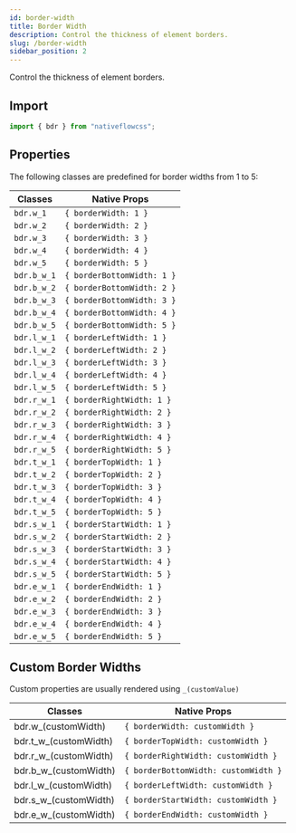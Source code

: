```yaml
---
id: border-width
title: Border Width
description: Control the thickness of element borders.
slug: /border-width
sidebar_position: 2
---
```


Control the thickness of element borders.

## Import

```js title="src/screens/SplashScreen.js"
import { bdr } from "nativeflowcss";
```

## Properties

The following classes are predefined for border widths from 1 to 5:

<div className="scrollable-box">

| Classes     | Native Props               |
| ----------- | -------------------------- |
| `bdr.w_1`   | `{ borderWidth: 1 }`       |
| `bdr.w_2`   | `{ borderWidth: 2 }`       |
| `bdr.w_3`   | `{ borderWidth: 3 }`       |
| `bdr.w_4`   | `{ borderWidth: 4 }`       |
| `bdr.w_5`   | `{ borderWidth: 5 }`       |
| `bdr.b_w_1` | `{ borderBottomWidth: 1 }` |
| `bdr.b_w_2` | `{ borderBottomWidth: 2 }` |
| `bdr.b_w_3` | `{ borderBottomWidth: 3 }` |
| `bdr.b_w_4` | `{ borderBottomWidth: 4 }` |
| `bdr.b_w_5` | `{ borderBottomWidth: 5 }` |
| `bdr.l_w_1` | `{ borderLeftWidth: 1 }`   |
| `bdr.l_w_2` | `{ borderLeftWidth: 2 }`   |
| `bdr.l_w_3` | `{ borderLeftWidth: 3 }`   |
| `bdr.l_w_4` | `{ borderLeftWidth: 4 }`   |
| `bdr.l_w_5` | `{ borderLeftWidth: 5 }`   |
| `bdr.r_w_1` | `{ borderRightWidth: 1 }`  |
| `bdr.r_w_2` | `{ borderRightWidth: 2 }`  |
| `bdr.r_w_3` | `{ borderRightWidth: 3 }`  |
| `bdr.r_w_4` | `{ borderRightWidth: 4 }`  |
| `bdr.r_w_5` | `{ borderRightWidth: 5 }`  |
| `bdr.t_w_1` | `{ borderTopWidth: 1 }`    |
| `bdr.t_w_2` | `{ borderTopWidth: 2 }`    |
| `bdr.t_w_3` | `{ borderTopWidth: 3 }`    |
| `bdr.t_w_4` | `{ borderTopWidth: 4 }`    |
| `bdr.t_w_5` | `{ borderTopWidth: 5 }`    |
| `bdr.s_w_1` | `{ borderStartWidth: 1 }`  |
| `bdr.s_w_2` | `{ borderStartWidth: 2 }`  |
| `bdr.s_w_3` | `{ borderStartWidth: 3 }`  |
| `bdr.s_w_4` | `{ borderStartWidth: 4 }`  |
| `bdr.s_w_5` | `{ borderStartWidth: 5 }`  |
| `bdr.e_w_1` | `{ borderEndWidth: 1 }`    |
| `bdr.e_w_2` | `{ borderEndWidth: 2 }`    |
| `bdr.e_w_3` | `{ borderEndWidth: 3 }`    |
| `bdr.e_w_4` | `{ borderEndWidth: 4 }`    |
| `bdr.e_w_5` | `{ borderEndWidth: 5 }`    |

</div>

## Custom Border Widths

Custom properties are usually rendered using `_(customValue)`

| Classes               | Native Props                         |
| --------------------- | ------------------------------------ |
| bdr.w_(customWidth)   | `{ borderWidth: customWidth }`       |
| bdr.t_w_(customWidth) | `{ borderTopWidth: customWidth }`    |
| bdr.r_w_(customWidth) | `{ borderRightWidth: customWidth }`  |
| bdr.b_w_(customWidth) | `{ borderBottomWidth: customWidth }` |
| bdr.l_w_(customWidth) | `{ borderLeftWidth: customWidth }`   |
| bdr.s_w_(customWidth) | `{ borderStartWidth: customWidth }`  |
| bdr.e_w_(customWidth) | `{ borderEndWidth: customWidth }`    |
